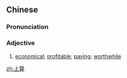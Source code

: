 ==Chinese==
{{zh-forms}}

===Pronunciation===
{{zh-pron
|m=shàngsuàn
|c=soeng6 syun3
|mn=xm:siōng-soàn
|cat=a
}}

===Adjective===
{{zh-adj}}

# [[economical]]; [[profitable]]; [[paying]]; [[worthwhile]]

[[zh:上算]]